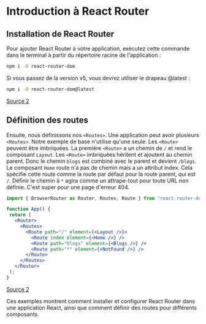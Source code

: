 # Introduction à React Router

## Installation de React Router

Pour ajouter React Router à votre application, exécutez cette commande dans le terminal à partir du répertoire racine de l'application :

```bash
npm i -D react-router-dom
```
Si vous passez de la version v5, vous devrez utiliser le drapeau @latest :

```bash
npm i -D react-router-dom@latest
```
[Source 2](https://www.w3schools.com/react/react_router.asp)

## Définition des routes

Ensuite, nous définissons nos `<Routes>`. Une application peut avoir plusieurs `<Routes>`. Notre exemple de base n'utilise qu'une seule. Les `<Route>` peuvent être imbriquées. La première `<Route>` a un chemin de `/` et rend le composant `Layout`. Les `<Route>` imbriquées héritent et ajoutent au chemin parent. Donc le chemin `blogs` est combiné avec le parent et devient `/blogs`. Le composant `Home` route n'a pas de chemin mais a un attribut index. Cela spécifie cette route comme la route par défaut pour la route parent, qui est `/`. Définir le chemin à `*` agira comme un attrape-tout pour toute URL non définie. C'est super pour une page d'erreur 404.

```jsx
import { BrowserRouter as Router, Routes, Route } from "react-router-dom";

function App() {
 return (
   <Router>
     <Routes>
       <Route path="/" element={<Layout />}>
         <Route index element={<Home />} />
         <Route path="blogs" element={<Blogs />} />
         <Route path="*" element={<NotFound />} />
       </Route>
     </Routes>
   </Router>
 );
}
```
[Source 2](https://www.w3schools.com/react/react_router.asp)

Ces exemples montrent comment installer et configurer React Router dans une application React, ainsi que comment définir des routes pour différents composants.